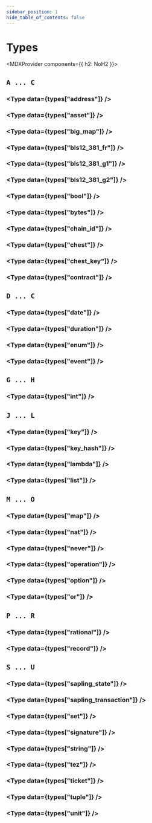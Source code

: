 ```yaml
---
sidebar_position: 1
hide_table_of_contents: false
---
```


# Types

<!-- Custom component -->


<MDXProvider components={{ h2: NoH2 }}>

## `A ... C`

<H3 value="address" />

<Type data={types["address"]} />

<H3 value="asset" />

<Type data={types["asset"]} />

<H3 value="big_map" />

<Type data={types["big_map"]} />

<H3 value="bls12_381_fr" />

<Type data={types["bls12_381_fr"]} />

<H3 value="bls12_381_g1" />

<Type data={types["bls12_381_g1"]} />

<H3 value="bls12_381_g2" />

<Type data={types["bls12_381_g2"]} />

<H3 value="bool" />

<Type data={types["bool"]} />

<H3 value="bytes" />

<Type data={types["bytes"]} />

<H3 value="chain_id" />

<Type data={types["chain_id"]} />

<H3 value="chest" />

<Type data={types["chest"]} />

<H3 value="chest_key" />

<Type data={types["chest_key"]} />

<H3 value="contract" />

<Type data={types["contract"]} />

## `D ... C`

<H3 value="date" />

<Type data={types["date"]} />

<H3 value="duration" />

<Type data={types["duration"]} />

<H3 value="enum" />

<Type data={types["enum"]} />

<H3 value="event" />

<Type data={types["event"]} />

## `G ... H`

<H3 value="int" />

<Type data={types["int"]} />

## `J ... L`

<H3 value="key" />

<Type data={types["key"]} />

<H3 value="key_hash" />

<Type data={types["key_hash"]} />

<H3 value="lambda" />

<Type data={types["lambda"]} />

<H3 value="list<T>" />

<Type data={types["list"]} />

## `M ... O`

<H3 value="map<K, V>" />

<Type data={types["map"]} />

<H3 value="nat" />

<Type data={types["nat"]} />

<H3 value="never" />

<Type data={types["never"]} />

<H3 value="operation" />

<Type data={types["operation"]} />

<H3 value="option<T>" />

<Type data={types["option"]} />

<H3 value="or<T1, T2>" />

<Type data={types["or"]} />

## `P ... R`

<H3 value="rational" />

<Type data={types["rational"]} />

<H3 value="record" />

<Type data={types["record"]} />

## `S ... U`

<H3 value="sapling_state" />

<Type data={types["sapling_state"]} />

<H3 value="sapling_transaction" />

<Type data={types["sapling_transaction"]} />

<H3 value="set" />

<Type data={types["set"]} />

<H3 value="signature" />

<Type data={types["signature"]} />

<H3 value="string" />

<Type data={types["string"]} />

<H3 value="tez" />

<Type data={types["tez"]} />

<H3 value="ticket" />

<Type data={types["ticket"]} />

<H3 value="tuple" />

<Type data={types["tuple"]} />

<H3 value="unit" />

<Type data={types["unit"]} />

</MDXProvider>
